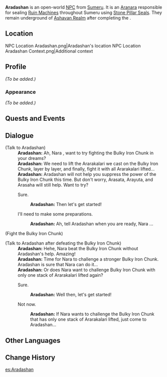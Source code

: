 {{Meta
|missing_NPC_profile  = yes
}}
{{Character Infobox
|type             = Open-World NPC
|group            = Aranara
|image            = NPC Aradashan.png
|region           = Sumeru
|location         = Sumeru
}}
'''Aradashan''' is an open-world [[NPC]] from [[Sumeru]]. It is an [[Aranara]] responsible for sealing [[Ruin Machines]] throughout Sumeru using [[Stone Pillar Seal]]s. They remain underground of [[Ashavan Realm]] after completing the {{Quest|Legends of the Stone Lock}}.

==Location==
<gallery>
NPC Location Aradashan.png|Aradashan's location
NPC Location Aradashan Context.png|Additional context
</gallery>

==Profile==
<!-- Detailed story/lore information goes here. -->
''(To be added.)''

===Appearance===
<!-- Keep appearance section short and concise. Limit to 2 paragraphs with 3-4 sentences each. -->
''(To be added.)''

==Quests and Events==
{{Quests and Events}}
<!--
==Idle Quotes==
{{Dialogue Start}}
: {{DIcon|Idle}} {{Tx}}
:: {{A|VO {{subst:PAGENAME}} 01.ogg}} "{{Tx}}"
{{Dialogue End}}
-->
==Dialogue==
{{Dialogue Start}}
;(Talk to Aradashan)
:'''Aradashan:''' Ah, Nara {{Traveler}}, want to try fighting the Bulky Iron Chunk in your dreams?
:'''Aradashan:''' We need to lift the Ararakalari we cast on the Bulky Iron Chunk, layer by layer, and finally, fight it with all Ararakalari lifted...
:'''Aradashan:''' Aradashan will not help you suppress the power of the Bulky Iron Chunk this time. But don't worry, Arasata, Arayuta, and Arasaha will still help. Want to try?
:{{DIcon}} Sure.
::'''Aradashan:''' Then let's get started!
:{{DIcon}} I'll need to make some preparations.
::'''Aradashan:''' Ah, tell Aradashan when you are ready, Nara {{Traveler}}...

;(Fight the Bulky Iron Chunk)

;(Talk to Aradashan after defeating the Bulky Iron Chunk)
:'''Aradashan:''' Hehe, Nara {{Traveler}} beat the Bulky Iron Chunk without Aradashan's help. Amazing!
:'''Aradashan:''' Time for Nara {{Traveler}} to challenge a stronger Bulky Iron Chunk. Aradashan is sure that Nara {{Traveler}} can do it...
:'''Aradashan:''' Or does Nara {{Traveler}} want to challenge Bulky Iron Chunk with only one stack of Ararakalari lifted again?
:{{DIcon}} Sure.
::'''Aradashan:''' Well then, let's get started!
:{{DIcon}} Not now.
::'''Aradashan:''' If Nara {{Traveler}} wants to challenge the Bulky Iron Chunk that has only one stack of Ararakalari lifted, just come to Aradashan...
{{Dialogue End}}
<!--
==Event Dialogue==
===Event Name===
{{Dialogue Start}}
:'''Aradashan:'''
{{Dialogue End}}

==Trivia==
* 
-->
==Other Languages==
{{Other Languages
|default_hidden = 1
|en      = Aradashan
|zhs     = 兰提沙
|zhs_rm  = Lántíshā
|zht     = 蘭提沙
|zht_rm  = Lántíshā
|ja      = アランダシャン
|ja_rm   = Arandashan
|ko      = 아란다샨
|es      = Aradashan
|fr      = Aradashan
|ru      = Арадашан
|th      = Aradashan
|vi      = Aradashan
|de      = Aradashan
|id      = Aradashan
|pt      = Aradashan
|tr      = Aradashan
|it      = Aradashan
}}

==Change History==
{{Change History|3.0}}

[[es:Aradashan]]